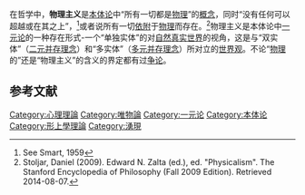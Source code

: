 {{不是|唯物主义}}

在哲学中，'''物理主义'''是[[本体论_(哲学)|本体论]]中“所有一切都是[[物理|物理]]”的[[概念|概念]]，同时“没有任何可以超越或在其之上”，<ref>See Smart, 1959</ref>或者说所有一切[[依附|依附]]于[[物理|物理]]而存在。<ref>Stoljar, Daniel (2009). Edward N. Zalta (ed.), ed. "Physicalism". The Stanford Encyclopedia of Philosophy (Fall 2009 Edition). Retrieved 2014-08-07.</ref>物理主义是本体论中[[一元论|一元论]]的一种存在形式-一个“单独实体”的对[[自然|自然]][[真实世界|真实世界]]的视角，这是与“双实体”（[[二元并存理念|二元并存理念]]）和“多实体”（[[多元论|多元并存理念]]）所对立的[[世界观|世界观]]。不论“[[物理|物理]]的”还是“物理主义”的含义的界定都有过[[争论|争论]]。
==参考文献==
{{reflist}}
{{形而上学}}

[[Category:心理理論|Category:心理理論]]
[[Category:唯物論|Category:唯物論]]
[[Category:一元论|Category:一元论]]
[[Category:本体论|Category:本体论]]
[[Category:形上學理論|Category:形上學理論]]
[[Category:湧現|Category:湧現]]
